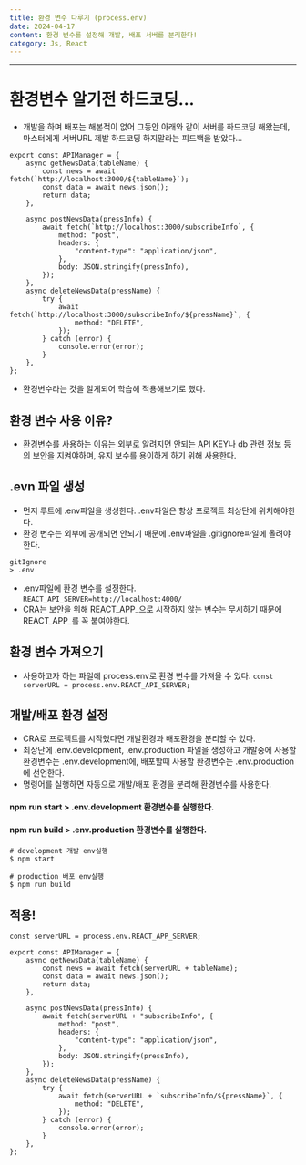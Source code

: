 ```yaml
---
title: 환경 변수 다루기 (process.env)
date: 2024-04-17
content: 환경 변수를 설정해 개발, 배포 서버를 분리한다!
category: Js, React
---
```


---

# 환경변수 알기전 하드코딩...
- 개발을 하며 배포는 해본적이 없어 그동안 아래와 같이 서버를 하드코딩 해왔는데, 마스터에게 서버URL 제발 하드코딩 하지말라는 피드백을 받았다...
```
export const APIManager = {
    async getNewsData(tableName) {
        const news = await fetch(`http://localhost:3000/${tableName}`);
        const data = await news.json();
        return data;
    },

    async postNewsData(pressInfo) {
        await fetch(`http://localhost:3000/subscribeInfo`, {
            method: "post",
            headers: {
                "content-type": "application/json",
            },
            body: JSON.stringify(pressInfo),
        });
    },
    async deleteNewsData(pressName) {
        try {
            await fetch(`http://localhost:3000/subscribeInfo/${pressName}`, {
                method: "DELETE",
            });
        } catch (error) {
            console.error(error);
        }
    },
};
```
- 환경변수라는 것을 알게되어 학습해 적용해보기로 했다.

## 환경 변수 사용 이유?
- 환경변수를 사용하는 이유는 외부로 알려지면 안되는 API KEY나 db 관련 정보 등의 보안을 지켜야하며, 유지 보수를 용이하게 하기 위해 사용한다.

## .evn 파일 생성
- 먼저 루트에 .env파일을 생성한다. .env파일은 항상 프로젝트 최상단에 위치해야한다.
- 환경 변수는 외부에 공개되면 안되기 때문에 .env파일을 .gitignore파일에 올려야한다.
```
gitIgnore
> .env 
```
- .env파일에 환경 변수를 설정한다. 
`REACT_API_SERVER=http://localhost:4000/`
- CRA는 보안을 위해 REACT_APP_으로 시작하지 않는 변수는 무시하기 때문에 REACT_APP_를 꼭 붙여야한다.

## 환경 변수 가져오기
- 사용하고자 하는 파일에 process.env로 환경 변수를 가져올 수 있다.
`const serverURL = process.env.REACT_API_SERVER;`

## 개발/배포 환경 설정
- CRA로 프로젝트를 시작했다면 개발환경과 배포환경을 분리할 수 있다.
- 최상단에 .env.development, .env.production 파일을 생성하고 개발중에 사용할 환경변수는 .env.development에, 배포할때 사용할 환경변수는 .env.production에 선언한다.
- 명령어를 실행하면 자동으로 개발/배포 환경을 분리해 환경변수를 사용한다.

#### npm run start > .env.development 환경변수를 실행한다.
#### npm run build > .env.production 환경변수를 실행한다.

```
# development 개발 env실행
$ npm start

# production 배포 env실행
$ npm run build
```

## 적용!
```
const serverURL = process.env.REACT_APP_SERVER;

export const APIManager = {
    async getNewsData(tableName) {
        const news = await fetch(serverURL + tableName);
        const data = await news.json();
        return data;
    },

    async postNewsData(pressInfo) {
        await fetch(serverURL + "subscribeInfo", {
            method: "post",
            headers: {
                "content-type": "application/json",
            },
            body: JSON.stringify(pressInfo),
        });
    },
    async deleteNewsData(pressName) {
        try {
            await fetch(serverURL + `subscribeInfo/${pressName}`, {
                method: "DELETE",
            });
        } catch (error) {
            console.error(error);
        }
    },
};
```